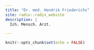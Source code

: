 ```yaml
---
title: "Dr. med. Hendrik Friederichs"
site: radix::radix_website
description: |
  Ich. Mensch. Arzt.

---
```


```r
knitr::opts_chunk$set(echo = FALSE)

```

